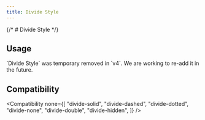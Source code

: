 ```yaml
---
title: Divide Style
---
```



{/* # Divide Style */}

## Usage

<Usage />

<Callout type="warn" title="CAUTION">
`Divide Style` was temporary removed in `v4`. We are working to re-add it in the future.
</Callout>

## Compatibility

<Compatibility
  none={[
    "divide-solid",
    "divide-dashed",
    "divide-dotted",
    "divide-none",
    "divide-double",
    "divide-hidden",
  ]}
/>
